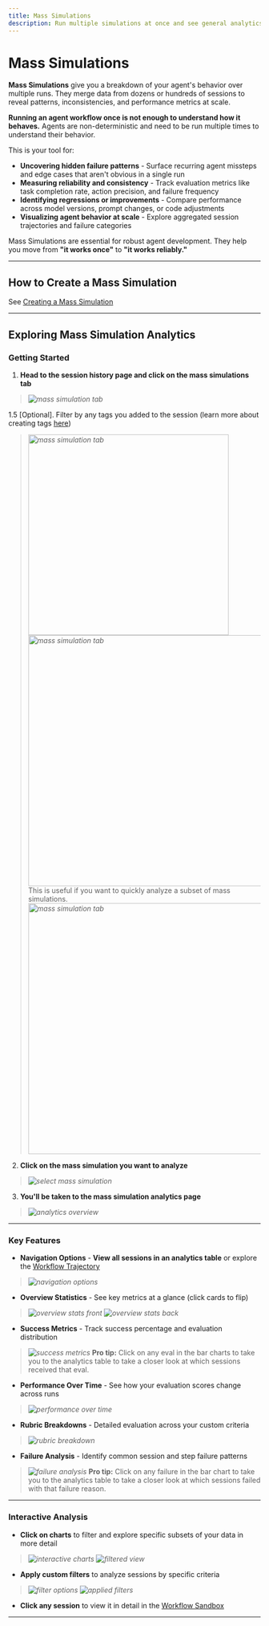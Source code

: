 ```yaml
---
title: Mass Simulations
description: Run multiple simulations at once and see general analytics for them.
---
```



# Mass Simulations

**Mass Simulations** give you a breakdown of your agent's behavior over multiple runs. They merge data from dozens or hundreds of sessions to reveal patterns, inconsistencies, and performance metrics at scale.

**Running an agent workflow once is not enough to understand how it behaves.** Agents are non-deterministic and need to be run multiple times to understand their behavior.

This is your tool for:
* **Uncovering hidden failure patterns** - Surface recurring agent missteps and edge cases that aren't obvious in a single run
* **Measuring reliability and consistency** - Track evaluation metrics like task completion rate, action precision, and failure frequency
* **Identifying regressions or improvements** - Compare performance across model versions, prompt changes, or code adjustments
* **Visualizing agent behavior at scale** - Explore aggregated session trajectories and failure categories

Mass Simulations are essential for robust agent development. They help you move from **"it works once"** to **"it works reliably."**

---

## How to Create a Mass Simulation

See [Creating a Mass Simulation](/getting-started/masssim)

---

## Exploring Mass Simulation Analytics

### Getting Started

1. **Head to the session history page and click on the mass simulations tab**
> _![mass simulation tab](/images/msa0.7.png)_

1.5 [Optional]. Filter by any tags you added to the session (learn more about creating tags [here](/getting-started/masssim#2-create-in-python-sdk))
> _<img src="/images/msa1.5.1.png" alt="mass simulation tab" width="400" />_
> _<img src="/images/msa1.5.2.png" alt="mass simulation tab" width="500" />_
This is useful if you want to quickly analyze a subset of mass simulations.
> _<img src="/images/msa1.5.3.png" alt="mass simulation tab" width="500" />_

2. **Click on the mass simulation you want to analyze**
> _![select mass simulation](/images/msa0.9.png)_

3. **You'll be taken to the mass simulation analytics page**
> _![analytics overview](/images/msa1.png)_

---

### Key Features

- **Navigation Options** - **View all sessions in an analytics table** or explore the [Workflow Trajectory](/features/workflow-trajectory)
> _![navigation options](/images/msa2.png)_

- **Overview Statistics** - See key metrics at a glance (click cards to flip)
> _![overview stats front](/images/msa3.png)_
> _![overview stats back](/images/msa4.png)_

- **Success Metrics** - Track success percentage and evaluation distribution
> _![success metrics](/images/msa5.png)_
> **Pro tip:** Click on any eval in the bar charts to take you to the analytics table to take a closer look at which sessions received that eval.

- **Performance Over Time** - See how your evaluation scores change across runs
> _![performance over time](/images/msa6.png)_

- **Rubric Breakdowns** - Detailed evaluation across your custom criteria
> _![rubric breakdown](/images/msa7.png)_

- **Failure Analysis** - Identify common session and step failure patterns
> _![failure analysis](/images/msa8.png)_
> **Pro tip:** Click on any failure in the bar chart to take you to the analytics table to take a closer look at which sessions failed with that failure reason.

---

### Interactive Analysis

- **Click on charts** to filter and explore specific subsets of your data in more detail
> _![interactive charts](/images/msa9.png)_
> _![filtered view](/images/msa10.png)_

- **Apply custom filters** to analyze sessions by specific criteria
> _![filter options](/images/msa12.png)_
> _![applied filters](/images/msa11.png)_

- **Click any session** to view it in detail in the [Workflow Sandbox](/features/workflow-sandbox)

---











